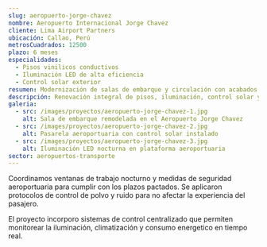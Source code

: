 ```yaml
---
slug: aeropuerto-jorge-chavez
nombre: Aeropuerto Internacional Jorge Chavez
cliente: Lima Airport Partners
ubicación: Callao, Perú
metrosCuadrados: 12500
plazo: 6 meses
especialidades:
  - Pisos vinilicos conductivos
  - Iluminación LED de alta eficiencia
  - Control solar exterior
resumen: Modernización de salas de embarque y circulación con acabados de alto desempeno y operación 24/7.
descripción: Renovación integral de pisos, iluminación, control solar y mobiliario en zonas criticas del aeropuerto sin detener el flujo de pasajeros.
galeria:
  - src: /images/proyectos/aeropuerto-jorge-chavez-1.jpg
    alt: Sala de embarque remodelada en el Aeropuerto Jorge Chavez
  - src: /images/proyectos/aeropuerto-jorge-chavez-2.jpg
    alt: Pasarela aeroportuaria con control solar instalado
  - src: /images/proyectos/aeropuerto-jorge-chavez-3.jpg
    alt: Iluminación LED nocturna en plataforma aeroportuaria
sector: aeropuertos-transporte
---
```


Coordinamos ventanas de trabajo nocturno y medidas de seguridad aeroportuaria para cumplir con los plazos pactados. Se aplicaron protocolos de control de polvo y ruido para no afectar la experiencia del pasajero.

El proyecto incorporo sistemas de control centralizado que permiten monitorear la iluminación, climatización y consumo energetico en tiempo real.

